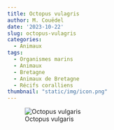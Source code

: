 ```yaml
---
title: Octopus vulagris
author: M. Couëdel
date: '2023-10-22'
slug: octopus-vulagris
categories:
  - Animaux
tags:
  - Organismes marins
  - Animaux
  - Bretagne
  - Animaux de Bretagne
  - Récifs coralliens
thumbnail: "static/img/icon.png"
---
```

![Octopus vulgaris](images/Poulpes.png) 